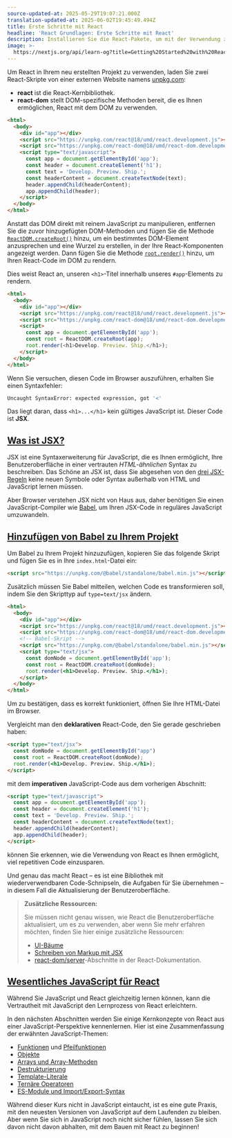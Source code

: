 ```yaml
---
source-updated-at: 2025-05-29T19:07:21.000Z
translation-updated-at: 2025-06-02T19:45:49.494Z
title: Erste Schritte mit React
headline: 'React Grundlagen: Erste Schritte mit React'
description: Installieren Sie die React-Pakete, um mit der Verwendung zu beginnen.
image: >-
  https://nextjs.org/api/learn-og?title=Getting%20Started%20with%20React&amp;chapter=4
---
```


Um React in Ihrem neu erstellten Projekt zu verwenden, laden Sie zwei React-Skripte von einer externen Website namens [unpkg.com](https://unpkg.com/):

*   **react** ist die React-Kernbibliothek.
*   **react-dom** stellt DOM-spezifische Methoden bereit, die es Ihnen ermöglichen, React mit dem DOM zu verwenden.

```html {4,5} filename="index.html"
<html>
  <body>
    <div id="app"></div>
    <script src="https://unpkg.com/react@18/umd/react.development.js"></script>
    <script src="https://unpkg.com/react-dom@18/umd/react-dom.development.js"></script>
    <script type="text/javascript">
      const app = document.getElementById('app');
      const header = document.createElement('h1');
      const text = 'Develop. Preview. Ship.';
      const headerContent = document.createTextNode(text);
      header.appendChild(headerContent);
      app.appendChild(header);
    </script>
  </body>
</html>
```

Anstatt das DOM direkt mit reinem JavaScript zu manipulieren, entfernen Sie die zuvor hinzugefügten DOM-Methoden und fügen Sie die Methode [`ReactDOM.createRoot()`](https://react.dev/reference/react-dom/client/createRoot) hinzu, um ein bestimmtes DOM-Element anzusprechen und eine Wurzel zu erstellen, in der Ihre React-Komponenten angezeigt werden. Dann fügen Sie die Methode [`root.render()`](https://react.dev/reference/react-dom/client/hydrateRoot#root-render) hinzu, um Ihren React-Code im DOM zu rendern.

Dies weist React an, unseren `<h1>`-Titel innerhalb unseres `#app`-Elements zu rendern.

```html {6,7,8,9,10} filename="index.html"
<html>
  <body>
    <div id="app"></div>
    <script src="https://unpkg.com/react@18/umd/react.development.js"></script>
    <script src="https://unpkg.com/react-dom@18/umd/react-dom.development.js"></script>
    <script>
      const app = document.getElementById('app');
      const root = ReactDOM.createRoot(app);
      root.render(<h1>Develop. Preview. Ship.</h1>);
    </script>
  </body>
</html>
```

Wenn Sie versuchen, diesen Code im Browser auszuführen, erhalten Sie einen Syntaxfehler:

```bash filename="Terminal"
Uncaught SyntaxError: expected expression, got '<'
```

Das liegt daran, dass `<h1>...</h1>` kein gültiges JavaScript ist. Dieser Code ist **JSX**.

[Was ist JSX?](#what-is-jsx)
----------------------------

JSX ist eine Syntaxerweiterung für JavaScript, die es Ihnen ermöglicht, Ihre Benutzeroberfläche in einer vertrauten _HTML-ähnlichen_ Syntax zu beschreiben. Das Schöne an JSX ist, dass Sie abgesehen von den [drei JSX-Regeln](https://react.dev/learn/writing-markup-with-jsx#the-rules-of-jsx) keine neuen Symbole oder Syntax außerhalb von HTML und JavaScript lernen müssen.

Aber Browser verstehen JSX nicht von Haus aus, daher benötigen Sie einen JavaScript-Compiler wie [Babel](https://babeljs.io/), um Ihren JSX-Code in reguläres JavaScript umzuwandeln.

[Hinzufügen von Babel zu Ihrem Projekt](#adding-babel-to-your-project)
-------------------------------------------------------------

Um Babel zu Ihrem Projekt hinzuzufügen, kopieren Sie das folgende Skript und fügen Sie es in Ihre `index.html`-Datei ein:

```html filename="index.html"
<script src="https://unpkg.com/@babel/standalone/babel.min.js"></script>
```

Zusätzlich müssen Sie Babel mitteilen, welchen Code es transformieren soll, indem Sie den Skripttyp auf `type=text/jsx` ändern.

```html {7,8} filename="index.html"
<html>
  <body>
    <div id="app"></div>
    <script src="https://unpkg.com/react@18/umd/react.development.js"></script>
    <script src="https://unpkg.com/react-dom@18/umd/react-dom.development.js"></script>
    <!-- Babel-Skript -->
    <script src="https://unpkg.com/@babel/standalone/babel.min.js"></script>
    <script type="text/jsx">
      const domNode = document.getElementById('app');
      const root = ReactDOM.createRoot(domNode);
      root.render(<h1>Develop. Preview. Ship.</h1>);
    </script>
  </body>
</html>
```

Um zu bestätigen, dass es korrekt funktioniert, öffnen Sie Ihre HTML-Datei im Browser.

Vergleicht man den **deklarativen** React-Code, den Sie gerade geschrieben haben:

```html filename="index.html"
<script type="text/jsx">
  const domNode = document.getElementById("app")
  const root = ReactDOM.createRoot(domNode);
  root.render(<h1>Develop. Preview. Ship.</h1>);
</script>
```

mit dem **imperativen** JavaScript-Code aus dem vorherigen Abschnitt:

```html filename="index.html"
<script type="text/javascript">
  const app = document.getElementById('app');
  const header = document.createElement('h1');
  const text = 'Develop. Preview. Ship.';
  const headerContent = document.createTextNode(text);
  header.appendChild(headerContent);
  app.appendChild(header);
</script>
```

können Sie erkennen, wie die Verwendung von React es Ihnen ermöglicht, viel repetitiven Code einzusparen.

Und genau das macht React – es ist eine Bibliothek mit wiederverwendbaren Code-Schnipseln, die Aufgaben für Sie übernehmen – in diesem Fall die Aktualisierung der Benutzeroberfläche.

> **Zusätzliche Ressourcen:**
> 
> Sie müssen nicht genau wissen, wie React die Benutzeroberfläche aktualisiert, um es zu verwenden, aber wenn Sie mehr erfahren möchten, finden Sie hier einige zusätzliche Ressourcen:
> 
> *   [UI-Bäume](https://react.dev/learn/understanding-your-ui-as-a-tree)
> *   [Schreiben von Markup mit JSX](https://react.dev/learn/writing-markup-with-jsx)
> *   [react-dom/server](https://react.dev/reference/react-dom/server)-Abschnitte in der React-Dokumentation.

[Wesentliches JavaScript für React](#essential-javascript-for-react)
-----------------------------------------------------------------

Während Sie JavaScript und React gleichzeitig lernen können, kann die Vertrautheit mit JavaScript den Lernprozess von React erleichtern.

In den nächsten Abschnitten werden Sie einige Kernkonzepte von React aus einer JavaScript-Perspektive kennenlernen. Hier ist eine Zusammenfassung der erwähnten JavaScript-Themen:

*   [Funktionen](https://developer.mozilla.org/docs/Web/JavaScript/Guide/Functions) und [Pfeilfunktionen](https://developer.mozilla.org/docs/Web/JavaScript/Reference/Functions/Arrow_functions)
*   [Objekte](https://developer.mozilla.org/docs/Web/JavaScript/Reference/Global_Objects/Object)
*   [Arrays und Array-Methoden](https://developer.mozilla.org/docs/Web/JavaScript/Reference/Global_Objects/Array)
*   [Destrukturierung](https://developer.mozilla.org/docs/Web/JavaScript/Reference/Operators/Destructuring_assignment)
*   [Template-Literale](https://developer.mozilla.org/docs/Web/JavaScript/Reference/Template_literals)
*   [Ternäre Operatoren](https://developer.mozilla.org/docs/Web/JavaScript/Reference/Operators/Conditional_Operator)
*   [ES-Module und Import/Export-Syntax](https://developer.mozilla.org/docs/Web/JavaScript/Guide/Modules)

Während dieser Kurs nicht in JavaScript eintaucht, ist es eine gute Praxis, mit den neuesten Versionen von JavaScript auf dem Laufenden zu bleiben. Aber wenn Sie sich in JavaScript noch nicht sicher fühlen, lassen Sie sich davon nicht davon abhalten, mit dem Bauen mit React zu beginnen!
